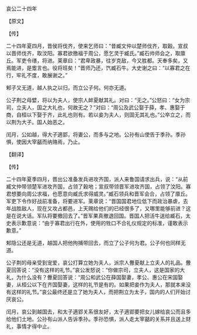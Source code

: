 

哀公二十四年

【原文】

【传】

二十四年夏四月，晋侯将伐齐，使来乞师曰：“昔臧文仲以楚师伐齐，取穀。宣叔以晋师伐齐，取汶阳。寡君欲徼福于周公，愿乞灵于臧氏。”臧石帅师会之，取廪丘。军吏令缮，将进。莱章曰：“君卑政暴，往岁克敌，今又胜都。天奉多矣，又焉能进，是躗言也。役将班矣！”晋师乃还，饩臧石牛。大史谢之曰：“以寡君之在行，牢礼不度，敢展谢之。”

邾子又无道，越人执之以归，而立公子何。何亦无道。

公子荆之母嬖，将以为夫人，使宗人衅夏献其礼。对曰：“无之。”公怒曰：“女为宗司，立夫人，国之大礼也，何故无之？”对曰：“周公及武公娶于薛，孝、惠娶于商，自桓以下娶于齐，此礼也则有。若以妾为夫人，则固无其礼也。”公卒立之，而以荆为大子。国人始恶之。

闰月，公如越，得大子適郢，将妻公，而多与之地。公孙有山使告于季孙。季孙惧，使因大宰嚭而纳赂焉，乃止。

【翻译】

【传】

二十四年夏季四月，晋出公准备发兵进攻齐国，派人来鲁国请求出兵，说：“从前臧文仲带领楚军进攻齐国，占领了穀地；宣叔带领晋军进攻齐国，占领了汶阳。寡君想要向周公求福，也愿意向臧氏求得威灵。”臧石领兵和晋军会合，占领了廪丘。军吏下令作好战前准备，将要进军。莱章说：“晋国国君地位低下而政治暴虐，去年战胜敌人，现在又攻占都邑，上天赐给他们的已经很多了，又哪里能够前进？这是在说大话。军队将要撤回去了。”晋军果真撤退回国。晋国人把活牛送给臧石，太史表示歉意说：“由于寡君出行在外，使用的牲口不合礼仪规定的标准，谨敢表示歉意。”

邾隐公还是无道，越国人把他拘捕带回去，而立了公子何为君。公子何也同样无道。

公子荆的母亲受到宠爱，哀公打算立她为夫人，派宗人釁夏献上立夫人的礼品。釁夏回答说：“没有这样的礼节。”哀公发怒说：“你做宗司，立夫人，这是国家的大礼，为什么没有？釁夏回答说：“周公和武公在薛国娶妻，孝公、惠公在宋国娶妻，从桓公以下在齐国娶妻，这样的礼节是有的。如果把妾作为夫人，那就本来没有这样的礼节。”哀公最终还是立了她为夫人，而把荆立为太子，国内的人们开始讨厌哀公。

闰月，哀公到越国去，和太子適郢关系很友好，太子適郢要把女儿嫁给哀公而且多给他们土地。公孙有山派人告诉季孙。季孙恐惧，派人走太宰嚭的关系并且送上财礼，事情才得中止。


